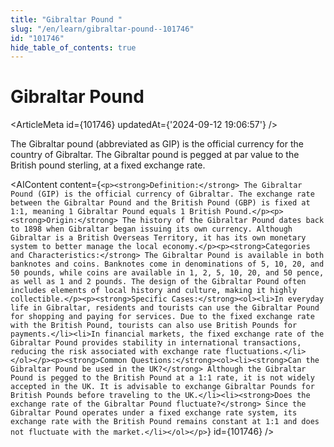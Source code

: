 ```yaml
---
title: "Gibraltar Pound "
slug: "/en/learn/gibraltar-pound--101746"
id: "101746"
hide_table_of_contents: true
---
```



# Gibraltar Pound 

<ArticleMeta id={101746} updatedAt={'2024-09-12 19:06:57'} />
<div className='border-solid border-b border-t-0 my-4 border-[var(--ifm-color-gray-300)]' />

The Gibraltar pound (abbreviated as GIP) is the official currency for the country of Gibraltar. The Gibraltar pound is pegged at par value to the British pound sterling, at a fixed exchange rate.

<AIContent content={`<p><strong>Definition:</strong> The Gibraltar Pound (GIP) is the official currency of Gibraltar. The exchange rate between the Gibraltar Pound and the British Pound (GBP) is fixed at 1:1, meaning 1 Gibraltar Pound equals 1 British Pound.</p><p><strong>Origin:</strong> The history of the Gibraltar Pound dates back to 1898 when Gibraltar began issuing its own currency. Although Gibraltar is a British Overseas Territory, it has its own monetary system to better manage the local economy.</p><p><strong>Categories and Characteristics:</strong> The Gibraltar Pound is available in both banknotes and coins. Banknotes come in denominations of 5, 10, 20, and 50 pounds, while coins are available in 1, 2, 5, 10, 20, and 50 pence, as well as 1 and 2 pounds. The design of the Gibraltar Pound often includes elements of local history and culture, making it highly collectible.</p><p><strong>Specific Cases:</strong><ol><li>In everyday life in Gibraltar, residents and tourists can use the Gibraltar Pound for shopping and paying for services. Due to the fixed exchange rate with the British Pound, tourists can also use British Pounds for payments.</li><li>In financial markets, the fixed exchange rate of the Gibraltar Pound provides stability in international transactions, reducing the risk associated with exchange rate fluctuations.</li></ol></p><p><strong>Common Questions:</strong><ol><li><strong>Can the Gibraltar Pound be used in the UK?</strong> Although the Gibraltar Pound is pegged to the British Pound at a 1:1 rate, it is not widely accepted in the UK. It is advisable to exchange Gibraltar Pounds for British Pounds before traveling to the UK.</li><li><strong>Does the exchange rate of the Gibraltar Pound fluctuate?</strong> Since the Gibraltar Pound operates under a fixed exchange rate system, its exchange rate with the British Pound remains constant at 1:1 and does not fluctuate with the market.</li></ol></p>`} id={101746} />

